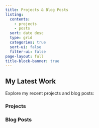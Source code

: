 ```yaml
---
title: Projects & Blog Posts
listing:
  contents: 
    - projects
    - posts 
  sort: date desc
  type: grid
  categories: true
  sort-ui: false
  filter-ui: false
page-layout: full
title-block-banner: true
---
```


## My Latest Work

Explore my recent projects and blog posts:

### Projects

::: {.project-list filter="projects"}
::: 

### Blog Posts

::: {.project-list filter="posts"}
::: 
